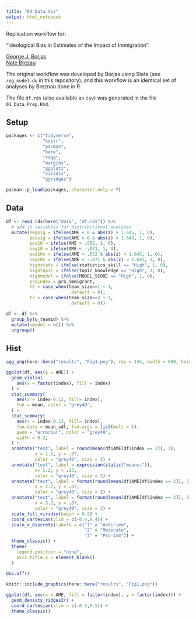 ```yaml
---
title: "03 Data Viz"
output: html_notebook
---
```

Replication workflow for:

"Ideological Bias in Estimates of the Impact of Immigration"

[George J. Borjas](https://www.hks.harvard.edu/faculty/george-borjas) <br>
[Nate Brezau](https://sites.google.com/site/nbreznau/) <br>

The original workflow was developed by Borjas using Stata (see `reg_model.do` in this repository), and this workflow is an identical set of analyses by Breznau done in R. 

The file `df.rds` (also available as csv) was generated in the file `01_Data_Prep.Rmd`.

## Setup

```r

packages <- c("tidyverse",
              "knitr",
              "pacman",
              "here",
              "ragg",
              "margins",
              "ggplot2",
              "viridis",
              "ggridges")

pacman::p_load(packages, character.only = T)

```


## Data

```r

df <- read_rds(here("data", "df.rds")) %>%
  # add in variables for distributional analyses
  mutate(negsig = ifelse(AME < 0 & abs(z) > 1.645, 1, 0),
         possig = ifelse(AME > 0 & abs(z) > 1.645, 1, 0),
         pos10 = ifelse(AME > .052, 1, 0),
         neg10 = ifelse(AME < -.071, 1, 0),
         pos10s = ifelse(AME > .052 & abs(z) > 1.645, 1, 0),
         neg10s = ifelse(AME < -.071 & abs(z) > 1.645, 1, 0),
         highstats = ifelse(statistics_skill == "High", 1, 0),
         hightopic = ifelse(topic_knowledge == "High", 1, 0),
         highmodel = ifelse(MODEL_SCORE == "High", 1, 0),
         proindex = pro_immigrant,
         t2 = case_when(team_size==1 ~ 1,
                        .default = 0),
         t3 = case_when(team_size==3 ~ 1,
                        .default = 0))

df <- df %>%
  group_by(u_teamid) %>%
  mutate(nmodel = n()) %>%
  ungroup()

```

## Hist

```r
agg_png(here::here("results", "Fig1.png"), res = 144, width = 600, height = 550)

ggplot(df, aes(y = AME)) +
  geom_violin(
    aes(x = factor(index), fill = index)
  ) +
  stat_summary(
    aes(x = index-0.13, fill= index),
    fun = mean, color = "grey40",
  ) +
  stat_summary(
    aes(x = index-0.13, fill= index),
    fun.data = mean_sdl, fun.args = list(mult = 1),
    geom = "errorbar", color = "grey40",
    width = 0.2,
  ) +
  annotate("text", label = round(mean(df$AME[df$index == 1]), 3), 
           x = 1.2, y = .07, 
           color = "grey40", size = 3) +
  annotate("text", label = expression(italic("means:")), 
           x= 1.2, y = .13, 
           color = "grey40", size = 3) +
  annotate("text", label = format(round(mean(df$AME[df$index == 2]), 3), nsmall = 3),
           x = 2.2, y = .07, 
           color = "grey40", size = 3) +
  annotate("text", label = format(round(mean(df$AME[df$index == 3]), 3), nsmall = 3),
           x = 3.2, y = .07, 
           color = "grey40", size = 3) +
  scale_fill_viridis(begin = 0.2) +
  coord_cartesian(ylim = c(-0.4,0.4)) +
  scale_x_discrete(labels = c("1" = "Anti-imm",
                              "2" = "Moderate",
                              "3" = "Pro-imm")) +
  theme_classic() +
  theme(
    legend.position = "none",
    axis.title.x = element_blank()
  )
  
dev.off()

knitr::include_graphics(here::here("results", "Fig1.png"))

```

```r
ggplot(df, aes(x = AME, fill = factor(index), y = factor(index))) +
  geom_density_ridges2() +
  coord_cartesian(xlim = c(-0.5,0.5)) +
  theme_classic()
  
```

